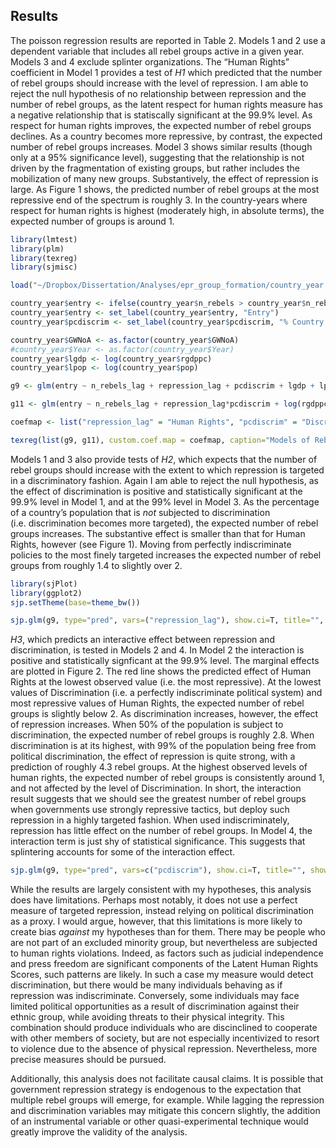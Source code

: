 ## Results

The poisson regression results are reported in Table 2. Models 1 and 2 use a dependent variable that includes all rebel groups active in a given year. Models 3 and 4 exclude splinter organizations. The "Human Rights" coefficient in Model 1 provides a test of *H1* which predicted that the number of rebel groups should increase with the level of repression. I am able to reject the null hypothesis of no relationship between repression and the number of rebel groups, as the latent respect for human rights measure has a negative relationship that is statiscally significant at the 99.9% level. As respect for human rights improves, the expected number of rebel groups declines. As a country becomes more repressive, by contrast, the expected number of rebel groups increases. Model 3 shows similar results (though only at a 95% significance level), suggesting that the relationship is not driven by the fragmentation of existing groups, but rather includes the mobilization of many new groups. Substantively, the effect of repression is large. As Figure 1 shows, the predicted number of rebel groups at the most repressive end of the spectrum is roughly 3. In the country-years where respect for human rights is highest (moderately high, in absolute terms), the expected number of groups is around 1.

```{r models}
library(lmtest)
library(plm)
library(texreg)
library(sjmisc)

load("~/Dropbox/Dissertation/Analyses/epr_group_formation/country_year.Rdata")

country_year$entry <- ifelse(country_year$n_rebels > country_year$n_rebels_lag, 1, 0)
country_year$entry <- set_label(country_year$entry, "Entry")
country_year$pcdiscrim <- set_label(country_year$pcdiscrim, "% Country Not Facing Discrimination")

country_year$GWNoA <- as.factor(country_year$GWNoA)
#country_year$Year <- as.factor(country_year$Year)
country_year$lgdp <- log(country_year$rgdppc)
country_year$lpop <- log(country_year$pop)

g9 <- glm(entry ~ n_rebels_lag + repression_lag + pcdiscrim + lgdp + lpop + IntensityLevel + cont_civil + Year + I(Year^2) + I(Year^3) + GWNoA, data=data.frame(country_year), family=binomial("logit"))

g11 <- glm(entry ~ n_rebels_lag + repression_lag*pcdiscrim + log(rgdppc) + log(pop) + IntensityLevel + cont_civil + ethfrac + Year + I(Year^2) + I(Year^3) + as.factor(GWNoA), data=data.frame(country_year), family=binomial("logit"))

coefmap <- list("repression_lag" = "Human Rights", "pcdiscrim" = "Discrimination", "repression_lag:pcdiscrim" = "Human Rights X Discrimination", "IntensityLevel" = "Intensity Level", "n_conflicts" = "Number of Conflicts", "n_rebels_lag" = "Lagged Rebel Groups", "pcterr" = "% Conflicts Over Territory", "lgdp" = "Logged GDP per capita",  "lpop" = "Logged Population", "ethfrac" = "Ethnolinguistic Fractionalization",  "cont_civil" = "Contiguous Civil War", "polity2 > 5TRUE" = "Democracy")

texreg(list(g9, g11), custom.coef.map = coefmap, caption="Models of Rebel Group Entry")
```

Models 1 and 3 also provide tests of *H2*, which expects that the number of rebel groups should increase with the extent to which repression is targeted in a discriminatory fashion. Again I am able to reject the null hypothesis, as the effect of discrimination is positive and statistically significant at the 99.9% level in Model 1, and at the 99% level in Model 3. As the percentage of a country's population that is *not* subjected to discrimination (i.e. discrimination becomes more targeted), the expected number of rebel groups increases. The substantive effect is smaller than that for Human Rights, however (see Figure 1). Moving from perfectly indiscriminate policies to the most finely targeted increases the expected number of rebel groups from roughly 1.4 to slightly over 2.

```{r effectplot, fig.cap="Effect Plots for Model 1"}
library(sjPlot)
library(ggplot2)
sjp.setTheme(base=theme_bw())

sjp.glm(g9, type="pred", vars=("repression_lag"), show.ci=T, title="", show.scatter = F, axis.lim = c(0, 1))
```

*H3*, which predicts an interactive effect between repression and discrimination, is tested in Models 2 and 4. In Model 2 the interaction is positive and statistically signficant at the 99.9% level. The marginal effects are plotted in Figure 2. The red line shows the predicted effect of Human Rights at the lowest observed value (i.e. the most repressive). At the lowest values of Discrimination (i.e. a perfectly indiscriminate political system) and most repressive values of Human Rights, the expected number of rebel groups is slightly below 2. As discrimination increases, however, the effect of repression increases. When 50% of the population is subject to discrimination, the expected number of rebel groups is roughly 2.8. When discrimination is at its highest, with 99% of the population being free from political discrimination, the effect of repression is quite strong, with a prediction of roughly 4.3 rebel groups. At the highest observed levels of human rights, the expected number of rebel groups is consistently around 1, and not affected by the level of Discrimination. In short, the interaction result suggests that we should see the greatest number of rebel groups when governments use strongly repressive tactics, but deploy such repression in a highly targeted fashion. When used indiscriminately, repression has little effect on the number of rebel groups. In Model 4, the interaction term is just shy of statistical significance. This suggests that splintering accounts for some of the interaction effect.

```{r interactionplot, fig.cap="Marginal Effects Plots for Repression X Discrimination Interaction (Model 2)"}
sjp.glm(g9, type="pred", vars=c("pcdiscrim"), show.ci=T, title="", show.scatter = F, axis.lim = c(0,1))
```

While the results are largely consistent with my hypotheses, this analysis does have limitations. Perhaps most notably, it does not use a perfect measure of targeted repression, instead relying on political discrimination as a proxy. I would argue, however, that this limitations is more likely to create bias *against* my hypotheses than for them. There may be people who are not part of an excluded minority group, but nevertheless are subjected to human rights violations. Indeed, as factors such as judicial independence and press freedom are significant components of the Latent Human Rights Scores, such patterns are likely. In such a case my measure would detect discrimination, but there would be many individuals behaving as if repression was indiscriminate. Conversely, some individuals may face limited political opportunities as a result of discrimination against their ethnic group, while avoiding threats to their physical integrity. This combination should produce individuals who are discinclined to cooperate with other members of society, but are not especially incentivized to resort to violence due to the absence of physical repression. Nevertheless, more precise measures should be pursued.

Additionally, this analysis does not facilitate causal claims. It is possible that government repression strategy is endogenous to the expectation that multiple rebel groups will emerge, for example. While lagging the repression and discrimination variables may mitigate this concern slightly, the addition of an instrumental variable or other quasi-experimental technique would greatly improve the validity of the analysis.

